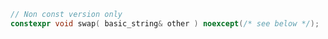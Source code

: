 ```cpp
// Non const version only
constexpr void swap( basic_string& other ) noexcept(/* see below */);
```

